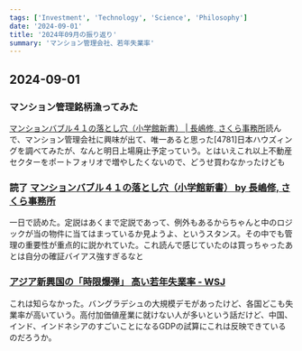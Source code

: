 ```yaml
---
tags: ['Investment', 'Technology', 'Science', 'Philosophy']
date: '2024-09-01'
title: '2024年09月の振り返り'
summary: 'マンション管理会社、若年失業率'
---
```


## 2024-09-01

### マンション管理銘柄漁ってみた

[マンションバブル４１の落とし穴（小学館新書） | 長嶋修, さくら事務所](https://a.co/gwNvHcj)読んで、マンション管理会社に興味が出て、唯一あると思った[4781]日本ハウズィングを調べてみたが、なんと明日上場廃止予定っていう。とはいえこれ以上不動産セクターをポートフォリオで増やしたくないので、どうせ買わなかったけども

### 読了 [マンションバブル４１の落とし穴（小学館新書） by 長嶋修, さくら事務所](https://a.co/8GkhCdE)

一日で読めた。定説はあくまで定説であって、例外もあるからちゃんと中のロジックが当の物件に当てはまっているか見ようよ、というスタンス。その中でも管理の重要性が重点的に説かれていた。これ読んで感じていたのは買っちゃったあとは自分の確証バイアス強すぎるなと

### [アジア新興国の「時限爆弾」 高い若年失業率 - WSJ](https://jp.wsj.com/articles/a-time-bomb-is-threatening-economies-across-asia-1a1669e5)

これは知らなかった。バングラデシュの大規模デモがあったけど、各国どこも失業率が高いていう。高付加価値産業に就けない人が多いという話だけど、中国、インド、インドネシアのすごいことになるGDPの試算にこれは反映できているのだろうか。
